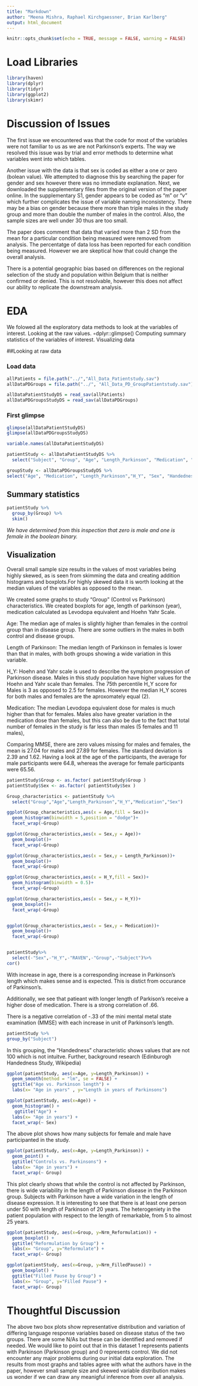 ```yaml
---
title: "Markdown"
author: "Meena Mishra, Raphael Kirchgaessner, Brian Karlberg"
output: html_document
---
```


```r
knitr::opts_chunk$set(echo = TRUE, message = FALSE, warning = FALSE)
```

# Load Libraries
```r
library(haven)
library(dplyr)
library(tidyr)
library(ggplot2)
library(skimr)
```
 
# Discussion of Issues

The first issue we encountered was that the code for most of the variables were not familiar to us as we are not Parkinson's experts. The way we resolved this issue was by trial and error methods to determine what variables went into which tables.

Another issue with the data is that sex is coded as either a one or zero (bolean value). We attempted to diagnose this by searching the paper for gender and sex however there was no immediate explanation. Next, we downloaded the supplementary files from the original version of the paper online. In the supplementary S1, gender appears to be coded as "m" or "v" which further complicates the issue of variable naming inconsistency. There may be a bias on gender because there more than triple males in the study group and more than double the number of males in the control. Also, the sample sizes are well under 30 thus are too small.

The paper does comment that data that varied more than 2 SD from the mean for a particular condition being measured were removed from analysis. The percentatge of data loss has been reported for each condition being measured. However we are skeptical how that could change the overall analysis.

There is a potential geographic bias based on differences on the regional selection of the study and population within Belgium that is neither confirmed or denied. This is not resolvable, however this does not affect our ability to replicate the downstream analysis.

# EDA 

We folowed all the exploratory data methods to look at the variables of interest. 
Looking at the raw values. ◦dplyr::glimpse()
Computing summary statistics of the variables of interest. 
Visualizing data

##Looking at raw data

### Load data
```r

allPatients = file.path("../","All_Data_Patientstudy.sav")
allDataPDGroups = file.path("../", "All_Data_PD_GroupPatientstudy.sav")

allDataPatientStudyDS = read_sav(allPatients)
allDataPDGroupsStudyDS = read_sav(allDataPDGroups)

```


### First glimpse
```r
glimpse(allDataPatientStudyDS)
glimpse(allDataPDGroupsStudyDS)
```
```r
variable.names(allDataPatientStudyDS)
```

```r

patientStudy <- allDataPatientStudyDS %>%
  select("Subject", "Group", "Age", "Length_Parkinson", "Medication", "H_Y","Sex", "Handedness", "MMSE","RAVEN", "Phonologic_Fluency", "Semantic_Fluency", "BNT", "SyllSec_Norm", "SyllSec_Ruis", "NPro_Dur_Norm", "NPro_Dur_Ruis", "Nrm_Reformulation", "Nrm_FilledPause", "Nrm_Repetition", "DisfluenciesNorm", "Nois_Reformulation", "Nois_FilledPause", "Nois_Repetition", "DisfluenciesNoise", "Nrm_Sem_Unrep", "Nrm_Sem_Rep", "SemErrors_Norm", "Nrm_Phon_Unrep", "Nrm_Phon_Rep", "PhonErrors_Norm", "Nrm_Gram_Unrep", "Nrm_Gram_Rep", "GramErrors_Norm", "Norm_ErrorsUnrepaired", "Norm_ErrorsRepaired", "TotalErrorsNorm_N", "Nois_Sem_Unrep", "Nois_Sem_Rep", "SemErrors_Noise", "Nois_Phon_Unrep", "Nois_Phon_Rep", "PhonErrors_Nois", "Nois_Gram_Unrep", "Nois_Gram_Rep", "GramErrors_Nois", "Noise_ErrorsUnrepaired", "Noise_ErrorsRepaired", "TotalErrorsNois_N", "Norm_ErrorsRepaired_ExDisf", "TotalErrorsNormal_exDisf", "Noise_ErrorsRepaired_ExDisf", "TotalErrorsNoise_exDisf")

groupStudy <- allDataPDGroupsStudyDS %>%
select("Age", "Medication", "Length_Parkinson","H_Y", "Sex", "Handedness", "MMSE", "RAVEN", "Phonologic_Fluency", "BNT", "SyllSec_Norm", "SyllSec_Ruis", "NPro_Dur_Norm", "NPro_Dur_Ruis", "Nrm_Reformulation", "Nrm_FilledPause", "Nrm_Repetition", "DisfluenciesNorm", "Nois_Reformulation", "Nois_FilledPause", "Nois_Repetition", "DisfluenciesNoise", "Nrm_Sem_Unrep", "Nrm_Sem_Rep", "SemErrors_Norm", "Nrm_Phon_Unrep", "Nrm_Phon_Rep", "PhonErrors_Norm", "Nrm_Gram_Unrep", "Nrm_Gram_Rep", "GramErrors_Norm", "Norm_ErrorsUnrepaired", "Norm_ErrorsRepaired", "TotalErrorsNorm_N", "Nois_Sem_Unrep", "Nois_Sem_Rep", "SemErrors_Noise", "Nois_Phon_Unrep", "Nois_Phon_Rep", "PhonErrors_Nois", "Nois_Gram_Unrep", "Nois_Gram_Rep", "GramErrors_Nois", "Noise_ErrorsUnrepaired", "Noise_ErrorsRepaired", "TotalErrorsNois_N", "Norm_ErrorsRepaired_ExDisf", "TotalErrorsNormal_exDisf", "Noise_ErrorsRepaired_ExDisf", "TotalErrorsNoise_exDisf")
```

## Summary statistics
```r
patientStudy %>%
  group_by(Group) %>%
  skim()
```

_We have determined from this inspection that zero is male and one is female in the boolean binary._

## Visualization
Overall small sample size results in the values of most variables being highly skewed, as is seen from skimming the data and creating addition histograms and boxplots.For highly skewed data it is worth looking at the median values of the variables as opposed to the mean. 

We created some graphs to study "Group" (Control vs Parkinson) characteristics. We created boxplots for age, length of parkinson (year), medication calculated as Levodopa equivalent and Hoehn Yahr Scale. 

Age:
The median age of males is slightly higher than females in the control group than in disease group. There are some outliers in the males in both control and disease groups.

Length of Parkinson:
The median length of Parkinson in females is lower than that in males, with both groups showing a wide variation in this variable.

H_Y:
Hoehn and Yahr scale is used to describe the symptom progression of Parkinson disease. Males in this study population have higher values for the Hoehn and Yahr scale than females. The 75th percentile H_Y score for Males is 3 as opposed to 2.5 for females. However the median H_Y scores for both males and females are the aproxomately equal (2). 

Medication:
The median Levodopa equivalent dose for males is much higher than that for females. Males also have greater variation in the medication dose than females, but this can also be due to the fact that total number of females in the study is far less than males (5 females and 11 males),

Comparing MMSE, there are zero values missing for males and females, the mean is 27.04 for males and 27.89 for females. The standard deviation is 2.39 and 1.62. 
Having a look at the age of the participants, the average for male participants were 64.8, whereas the average for female participants were 65.56.

```r
patientStudy$Group <- as.factor( patientStudy$Group )
patientStudy$Sex <- as.factor( patientStudy$Sex )
```


```r
Group_characteristics <- patientStudy %>%
  select("Group","Age","Length_Parkinson","H_Y","Medication","Sex") 

ggplot(Group_characteristics,aes(x = Age,fill = Sex))+
  geom_histogram(binwidth = 5,position = "dodge")+
  facet_wrap(~Group)

ggplot(Group_characteristics,aes(x = Sex,y = Age))+
  geom_boxplot()+
  facet_wrap(~Group)

ggplot(Group_characteristics,aes(x = Sex,y = Length_Parkinson))+
  geom_boxplot()+
  facet_wrap(~Group)

ggplot(Group_characteristics,aes(x = H_Y,fill = Sex))+
  geom_histogram(binwidth = 0.5)+
  facet_wrap(~Group)

ggplot(Group_characteristics,aes(x = Sex,y = H_Y))+
  geom_boxplot()+
  facet_wrap(~Group)


ggplot(Group_characteristics,aes(x = Sex,y = Medication))+
  geom_boxplot()+
  facet_wrap(~Group)



```
```r
patientStudy%>%
  select(-"Sex",-"H_Y",-"RAVEN",-"Group",-"Subject")%>%
cor()
```

With increase in age, there is a corresponding increase in Parkinson's length which makes sense and is expected. This is distict from occurance of Parkinson's.

Additionally, we see that patieant with longer length of Parkison's receive a higher dose of medication. There is a strong correlation of .66.

There is a negative correlation of -.33 of the mini mental metal state examination (MMSE) with each increase in unit of Parkinson's length.



```r
patientStudy %>%
group_by("Subject")
```

In this grouping, the "Handedness" characteristic shows values that are not 100 which is not intuitve. Further, background research (Edinburogh Handedness Study, Wikipedia)


```r
ggplot(patientStudy, aes(x=Age, y=Length_Parkinson)) +
  geom_smooth(method = "lm", se = FALSE) +
  ggtitle("Age vs. Parkinson length") +
  labs(x= "Age in years" , y="Length in years of Parkinsons")
```

```r
ggplot(patientStudy, aes(x=Age)) +
  geom_histogram() +
   ggtitle("Age") +
  labs(x= "Age in years") +
  facet_wrap(~ Sex)
```


The above plot shows how many subjects for female and male have participanted in the study.

```r
ggplot(patientStudy, aes(x=Age, y=Length_Parkinson)) +
  geom_point() +
  ggtitle("Controls vs. Parkinsons") +
  labs(x= "Age in years") +
  facet_wrap(~ Group)
```

This plot clearly shows that while the control is not affected by Parkinson, there is wide variability in the length of Parkinson disease in the Parkinson group. Subjects with Parkinson have a wide variation in the length of disease expression. It is interesting to see that there is at least one person under 50 with length of Parkinson of 20 years. The heterogeniety in the patient population with respect to the length of remarkable, from 5 to almost 25 years. 

```r
ggplot(patientStudy, aes(x=Group, y=Nrm_Reformulation)) +
  geom_boxplot() +
  ggtitle("Reformulation by Group") +
  labs(x= "Group", y="Reformulate") +
  facet_wrap(~ Group)
```

```r
ggplot(patientStudy, aes(x=Group, y=Nrm_FilledPause)) +
  geom_boxplot() +
  ggtitle("Filled Pause by Group") +
  labs(x= "Group", y="Filled Pause") +
  facet_wrap(~ Group)
```

# Thoughtful Discussion
The above two box plots show representative distribution and variation of differing language response variables based on disease status of the two groups. There are some N/As but these can be identified and removed if needed. We would like to point out that in this dataset 1 represents patients with Parkinson (Parkinson group) and 0 represents control. We did not encounter any major problems during our initial data exploration. The results from most graphs and tables agree with what the authors have in the paper, however small sample size and skewed variable distribution makes us wonder if we can draw any meanigful inference from over all analysis.

